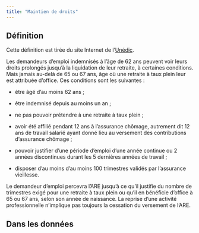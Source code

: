 ```yaml
---
title: "Maintien de droits"
---
```


## Définition

Cette définition est tirée du site Internet de l'[Unédic](https://www.unedic.org/indemnisation/fiches-thematiques/allocation-daide-au-retour-lemploi-are).

Les demandeurs d'emploi indemnisés à l'âge de 62 ans peuvent voir leurs droits prolongés jusqu'à la liquidation de leur retraite, à certaines conditions. Mais jamais au-delà de 65 ou 67 ans, âge où une retraite à taux plein leur est attribuée d'office. Ces conditions sont les suivantes :

-   être âgé d'au moins 62 ans ;

-   être indemnisé depuis au moins un an ;

-   ne pas pouvoir prétendre à une retraite à taux plein ;

-   avoir été affilié pendant 12 ans à l'assurance chômage, autrement dit 12 ans de travail salarié ayant donné lieu au versement des contributions d'assurance chômage ;

-   pouvoir justifier d'une période d'emploi d'une année continue ou 2 années discontinues durant les 5 dernières années de travail ;

-   disposer d'au moins d'au moins 100 trimestres validés par l'assurance vieillesse.

Le demandeur d'emploi percevra l'ARE jusqu'à ce qu'il justifie du nombre de trimestres exigé pour une retraite à taux plein ou qu'il en bénéficie d'office à 65 ou 67 ans, selon son année de naissance. La reprise d'une activité professionnelle n'implique pas toujours la cessation du versement de l'ARE.

## Dans les données

